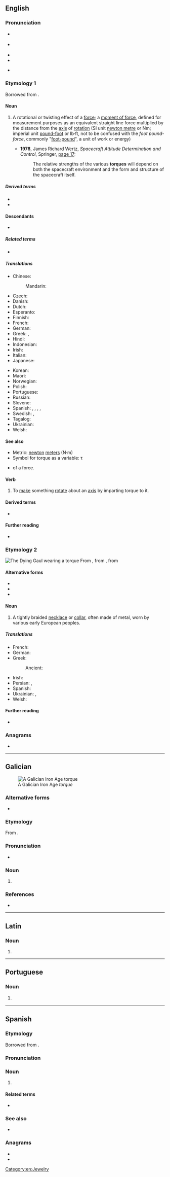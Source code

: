 ==English==

===Pronunciation===
* {{a|GA}} {{IPA|en|/tɔɹk/}}
* {{a|RP}} {{IPA|en|/tɔːk/}}
* {{audio|en|en-us-torque.ogg|Audio (US)}}
* {{rhymes|en|ɔː(ɹ)k|s=1}}
* {{homophones|en|torq|torc|talk}} {{qualifier|'talk' in non-rhotic accents only}}

===Etymology 1===
{{root|en|ine-pro|*terkʷ-}}
Borrowed from {{bor|en|la|torqueō||to twist}}.

====Noun====
{{en-noun|~}}

# {{lb|en|physics|mechanics}} A rotational or twisting effect of a [[force]]; a [[moment of force]], defined for measurement purposes as an equivalent straight line force multiplied by the distance from the [[axis]] of [[rotation]] (SI unit [[newton metre]] or Nm; imperial unit [https://en.wikipedia.org/wiki/Pound-foot_(torque) pound-foot] or lb·ft, not to be confused with the ''foot pound-force'', commonly "[[foot-pound]]", a unit of work or energy)
#* '''1978''', James Richard Wertz, ''Spacecraft Attitude Determination and Control'', Springer, [http://books.google.de/books?id=GtzzpUN8VEoC&pg=PA17&dq=%22torques%22#v=onepage&q=%22torques%22&f=false page 17]:
#*: The relative strengths of the various '''torques''' will depend on both the spacecraft environment and the form and structure of the spacecraft itself.

=====Derived terms=====
* {{l|en|torque steer}}
* {{l|en|torque wrench}}

====Descendants====
* {{desc|tr|tork|bor=1}}

=====Related terms=====
* {{l|en|torsion}}

=====Translations=====
{{trans-top|a rotational or twisting force}}
* Chinese:
*: Mandarin: {{t+|cmn|力矩|tr=lìjǔ}}
* Czech: {{t|cs|točivý moment|m}}
* Danish: {{t|da|kraftmoment|n}}
* Dutch: {{t+|nl|koppel|n}}
* Esperanto: {{t|eo|torda momanto}}
* Finnish: {{t+|fi|vääntömomentti}}
* French: {{t+|fr|couple|m}}
* German: {{t+|de|Drehmoment|n}}
* Greek: {{t+|el|στροφορμή|f}}, {{t|el|στρεπτική ροπή|f}}
* Hindi: {{t|hi|बलाघूर्ण|sc=Deva}}
* Indonesian: {{t+|id|torsi}}
* Irish: {{t|ga|torc|m}}
* Italian: {{t+|it|coppia|f}}
* Japanese: {{t|ja|トルク|tr=toruku}}
{{trans-mid}}
* Korean: {{t|ko|돌림힘}}
* Maori: {{t|mi|tōpana whakahuri}}
* Norwegian: {{t|no|dreiemoment|n}}
* Polish: {{t|pl|moment obrotowy|m}}
* Portuguese: {{t+|pt|torque|m}}
* Russian: {{t|ru|моме́нт си́лы|m}}
* Slovene: {{t|sl|vrtilni moment}}
* Spanish: {{t|es|par de torsión|m}}, {{t|es|par motor|m}}, {{t|es|momento de fuerza|m}}, {{t|es|par de fuerzas|m}}, {{t+|es|par|m}}
* Swedish: {{t+|sv|vridmoment}}, {{t+|sv|kraftmoment|n}}
* Tagalog: {{t|tl|habyog}}
* Ukrainian: {{t|uk|моме́нт си́ли|m}}
* Welsh: {{t|cy|trorym}}
{{trans-bottom}}

====See also====
* Metric: [[newton]] [[meter]]s (N·m)
* Symbol for torque as a variable: τ
* {{l|en|moment|Moment}} of a force.

====Verb====
{{en-verb|pres_ptc2=torqueing}}

# {{lb|en|physics|mechanics}} To [[make]] something [[rotate]] about an [[axis]] by imparting torque to it.

====Derived terms====
* {{l|en|torque up}}

====Further reading====
* {{pedia}}

===Etymology 2===
[[File:Dying Gaul Musei Capitolini MC747.jpg|thumb|The ''Dying Gaul'' wearing a torque]]
From {{etyl|fr|en}} {{m|fr|torque}}, from {{etyl|fro|en}}, from {{etyl|la|en}} {{m|la|torquis}}

====Alternative forms====
* {{l|en|torc}}
* {{l|en|tork}}
* {{l|en|torq}}

====Noun====
{{en-noun}}

# A tightly braided [[necklace]] or [[collar]], often made of metal, worn by various early European peoples.

=====Translations=====
{{trans-top|a braided necklace or collar}}
* French: {{t+|fr|torque|m}}
* German: {{t+|de|Torques|m}}
* Greek:
*: Ancient: {{t|grc|μανιάκης|m}}
{{trans-mid}}
* Irish: {{t|ga|torc|m}}
* Persian: {{t+|fa|طوق|tr=towq|sc=fa-Arab}}, {{t|fa|گریواره|tr=gerivāre|sc=fa-Arab}}
* Spanish: {{t|es|torques|f}}
* Ukrainian: {{t|uk|то́рквес|m}}, {{t|uk|гри́вна|f}} {{qualifier|шийна}}
* Welsh: {{t|cy|torch|m}}
{{trans-bottom}}

====Further reading====
* {{pedia|torc}}

===Anagrams===
* {{anagrams|en|a=eoqrtu|quoter|roquet}}

[[Category:en:Jewelry]]

----

==Galician==
{{wikipedia|torque (colar)|lang=gl}}
[[File:Torque de Foxados.JPG|thumb|A Galician Iron Age ''torque'']]

===Alternative forms===
* {{l|gl|torques}}

===Etymology===
From {{der|gl|la|torquis}}.

===Pronunciation===
* {{IPA|gl|/ˈtɔɾke̝/}}

===Noun===
{{gl-noun|m}}

# {{l|en|torque}} {{gloss|a tightly braided [[necklace]] or [[collar]], often made of metal, worn by various early European peoples.}}

===References===
* {{R:TILG}}

----

==Latin==

===Noun===
{{la-noun-form|torque}}

# {{inflection of|la|torquis||abl|s}}

----

==Portuguese==

===Noun===
{{pt-noun|m}}

# {{lb|pt|physics|mechanics}} {{l|en|torque}} {{gloss|a rotational or twisting force}}

----

==Spanish==
{{wikipedia|lang=es|Momento de fuerza|torque}}

===Etymology===
Borrowed from {{bor|es|la|torqueō||to twist}}.

===Pronunciation===
{{es-IPA}}

===Noun===
{{head|es|noun form|g=m}}

# {{label|es|physics|mechanics}} {{nonstandard form of|es|momento de fuerza||[[#English|torque]], a rotational or twisting force}}

====Related terms====
* {{l|es|torsión}}

===See also===
* {{l|es|torques}}

===Anagrams===
* {{l|es|troque}}
* {{l|es|quetro}}